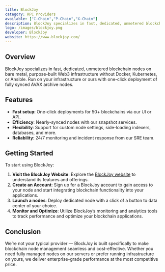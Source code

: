 ```yaml
---
title: BlockJoy
category: RPC Providers
available: ["C-Chain","P-Chain","X-Chain"]
description: BlockJoy specializes in fast, dedicated, unmetered blockchain nodes on bare metal
logo: /images/blockjoy.png
developer: BlockJoy
website: https://www.blockjoy.com/
---
```


## Overview

BlockJoy specializes in fast, dedicated, unmetered blockchain nodes on bare metal, purpose-built Web3 infrastructure without Docker, Kubernetes, or Ansible. Run on your infrastructure or ours with one-click deployment of fully synced AVAX archive nodes.
## Features

- **Fast setup**: One-click deployments for 50+ blockchains via our UI or API.
- **Efficiency**: Nearly-synced nodes with our snapshot services.
- **Flexibility**: Support for custom node settings, side-loading indexers, databases, and more.
- **Reliability**: 24/7 monitoring and incident response from our SRE team.

## Getting Started

To start using BlockJoy:

1. **Visit the BlockJoy Website**: Explore the [BlockJoy website](https://www.blockjoy.com/) to understand its features and offerings.
2. **Create an Account**: Sign up for a BlockJoy account to gain access to your node and start integrating blockchain functionality into your applications.
4. **Launch a nodes**: Deploy dedicated node with a click of a button to data center of your choice.
5. **Monitor and Optimize**: Utilize BlockJoy’s monitoring and analytics tools to track performance and optimize your blockchain applications.

## Conclusion

We’re not your typical provider — BlockJoy is built specifically to make blockchain node management seamless and cost-effective. Whether you need fully managed nodes on our servers or prefer running infrastructure on yours, we deliver enterprise-grade performance at the most competitive price.
